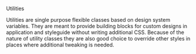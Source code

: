 
<Meta title="Utilities/Introduction" />

<PageHeader type="utility">Utilities</PageHeader>

Utilities are single purpose flexible classes based on design system variables. They are meant to provide building blocks for custom designs in application and styleguide without writing additional CSS. Because of the nature of utility classes they are also good choice to override other styles in places where additional tweaking is needed.
